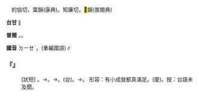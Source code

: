 
=={{ruby|沾|ㄉㄧㄝˋ}}==

　的協切，葉韻(康典)。知廉切，<mark>&#xf96bc;</mark>韻(普閩典)

'''台甘''' {{ruby|(文)|ㄉㄧㄚㆴ}}{{ruby|。|ㄉㄧㆰ}}{{ruby|。|ㄊㄧㆰ}}∥

'''普閩''' {{ruby|(文)|ㄉㄧㆰ}}{{ruby|。|ㄐㄧㆰ}}。{{ruby|(白)|ㄗㆰ}}。

'''國音''' <rt>ㄉㄧㄝˋ</rt>。{{ruby|→|ㄓㄢ}}(重編國語)∥

    

==='''『{{ruby|沾|ㄉㄧㄝˋ}}{{ruby|沾|ㄉㄧㄝˋ}}{{ruby|自|ㄗˋ}}{{ruby|喜|ㄒㄧˇ}}』'''===
: [狀短] {{ruby|沾|ㄉㄧㄝˊ}}{{ruby|沾|ㄉㄧㄝˊ}}{{ruby|自|ㄗˋ}}{{ruby|喜|ㄒㄧˇ}}。→{{ruby|沾|ㄉㄧㄝˋ}}{{ruby|沾|ㄉㄧㄝˋ}}{{ruby|自|ㄗˋ}}{{ruby|喜|ㄒㄧˇ}}。→{{ruby|沾|ㄓㄢ}}{{ruby|沾|ㄓㄢ}}{{ruby|自|ㄗˋ}}{{ruby|喜|ㄒㄧˇ}}。(台){{ruby|沾|ㄉㄧㄚㆴ}}{{ruby|沾|ㄉㄧㄚㆴ}}{{ruby|自|ㄗㄨ˫}}{{ruby|喜|ㄏㄧˋ}}。→{{ruby|沾|ㄉㄧㆰ}}{{ruby|沾|ㄉㄧㆰ}}{{ruby|自|ㄗㄨ˫}}{{ruby|喜|ㄏㄧˋ}}。 形容：有小成就都真滿足。(廈){{ruby|大|ㄉㄞ˫}}{{ruby|揲|ㄧㄚㆵ}}{{ruby|溜|ㄌㄧㄨ}}{{ruby|溜|ㄌㄧㄨ}}。按：台語未及聞。
    
